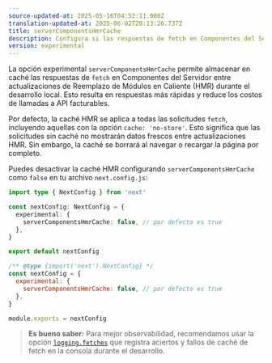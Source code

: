 ```yaml
---
source-updated-at: 2025-05-16T04:52:11.000Z
translation-updated-at: 2025-06-02T20:13:26.737Z
title: serverComponentsHmrCache
description: Configura si las respuestas de fetch en Componentes del Servidor se almacenan en caché entre solicitudes de actualización HMR.
version: experimental
---
```


La opción experimental `serverComponentsHmrCache` permite almacenar en caché las respuestas de `fetch` en Componentes del Servidor entre actualizaciones de Reemplazo de Módulos en Caliente (HMR) durante el desarrollo local. Esto resulta en respuestas más rápidas y reduce los costos de llamadas a API facturables.

Por defecto, la caché HMR se aplica a todas las solicitudes `fetch`, incluyendo aquellas con la opción `cache: 'no-store'`. Esto significa que las solicitudes sin caché no mostrarán datos frescos entre actualizaciones HMR. Sin embargo, la caché se borrará al navegar o recargar la página por completo.

Puedes desactivar la caché HMR configurando `serverComponentsHmrCache` como `false` en tu archivo `next.config.js`:

```ts filename="next.config.ts" switcher
import type { NextConfig } from 'next'

const nextConfig: NextConfig = {
  experimental: {
    serverComponentsHmrCache: false, // por defecto es true
  },
}

export default nextConfig
```

```js filename="next.config.js" switcher
/** @type {import('next').NextConfig} */
const nextConfig = {
  experimental: {
    serverComponentsHmrCache: false, // por defecto es true
  },
}

module.exports = nextConfig
```

> **Es bueno saber:** Para mejor observabilidad, recomendamos usar la opción [`logging.fetches`](/docs/app/api-reference/config/next-config-js/logging) que registra aciertos y fallos de caché de fetch en la consola durante el desarrollo.